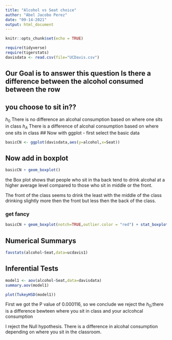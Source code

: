 ```yaml
---
title: "Alcohol vs Seat choice"
author: "Abel Jacobo Perez"
date: "09-14-2021"
output: html_document
---
```


```r
knitr::opts_chunk$set(echo = TRUE)
```

```r
require(tidyverse)
require(tigerstats)
davisdata <- read.csv(file="UCDavis.csv")
```
## Our Goal is to answer this question Is there a difference between the alcohol consumed between the row
## you choose to sit in??
$h_0$ There is no difference an alcohal consumption  based on where one sits in class
$h_A$ There is a difference of alcohal consumption based on where one sits in class
## Now with ggplot - first select the basic data

```r
basicCN <- ggplot(davisdata,aes(y=alcohol,x=Seat))
```
## Now add in boxplot

```r
basicCN + geom_boxplot()
```
  
  the Box plot shows that people who sit in tha back tend to drink alcohal at a higher average level compared to those who sit in middle or the front.
  
  The front of the class seems to drink the least with the middle of the class drinking slightly more then the front but less then the back of the class.
  
### get fancy  

```r
basicCN + geom_boxplot(notch=TRUE,outlier.color = "red") + stat_boxplot(geom ='errorbar') + labs(title="Fancy notch boxplot \n with 2 lines")
```

## Numerical Summarys

```r
favstats(alcohol~Seat,data=ucdavis1)
```

## Inferential Tests
```r
model1 <- aov(alcohol~Seat,data=davisdata)
summary.aov(model1)
```
```r
plot(TukeyHSD(model1))
```

First we got the P value of 0.000116, so we conclude we reject the $h_0$;there is a difference bewteen where you sit in class and your aclcohcal consumption


 I reject the Null hypothesis. There is a difference in alcohal consumption depending on where you sit in the classroom.

